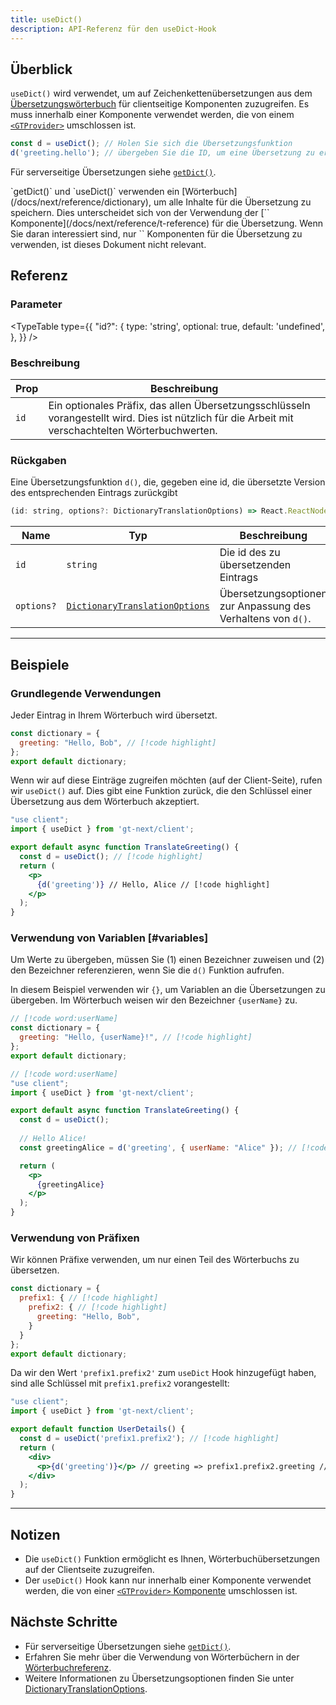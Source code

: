 ```yaml
---
title: useDict()
description: API-Referenz für den useDict-Hook
---
```


## Überblick

`useDict()` wird verwendet, um auf Zeichenkettenübersetzungen aus dem [Übersetzungswörterbuch](/docs/next/reference/dictionary) für clientseitige Komponenten zuzugreifen.
Es muss innerhalb einer Komponente verwendet werden, die von einem [`<GTProvider>`](/docs/next/api/components/gtprovider) umschlossen ist.

```jsx
const d = useDict(); // Holen Sie sich die Übersetzungsfunktion
d('greeting.hello'); // übergeben Sie die ID, um eine Übersetzung zu erhalten
```

Für serverseitige Übersetzungen siehe [`getDict()`](/docs/next/api/dictionary/getDict).

<Callout>
  `getDict()` und `useDict()` verwenden ein [Wörterbuch](/docs/next/reference/dictionary), um alle Inhalte für die Übersetzung zu speichern.
  Dies unterscheidet sich von der Verwendung der [`<T>` Komponente](/docs/next/reference/t-reference) für die Übersetzung.
  Wenn Sie daran interessiert sind, nur `<T>` Komponenten für die Übersetzung zu verwenden, ist dieses Dokument nicht relevant.
</Callout>

## Referenz

### Parameter

<TypeTable
  type={{
    "id?": {
        type: 'string',
        optional: true,
        default: 'undefined',
    },
  }}
/>

### Beschreibung

| Prop | Beschreibung |
| ---- | ----------- |
| `id` | Ein optionales Präfix, das allen Übersetzungsschlüsseln vorangestellt wird. Dies ist nützlich für die Arbeit mit verschachtelten Wörterbuchwerten.|

### Rückgaben

Eine Übersetzungsfunktion `d()`, die, gegeben eine id, die übersetzte Version des entsprechenden Eintrags zurückgibt

```jsx
(id: string, options?: DictionaryTranslationOptions) => React.ReactNode
```

| Name                  | Typ | Beschreibung                                                                 |
|-----------------------|--|-----------------------------------------------------------------------------|
| `id`             | `string` | Die id des zu übersetzenden Eintrags                                     |
| `options?`            | [`DictionaryTranslationOptions`](/docs/react/api/types/DictionaryTranslationOptions) | Übersetzungsoptionen zur Anpassung des Verhaltens von `d()`. |

---

## Beispiele

### Grundlegende Verwendungen
Jeder Eintrag in Ihrem Wörterbuch wird übersetzt.

```jsx title="dictionary.jsx" copy
const dictionary = {
  greeting: "Hello, Bob", // [!code highlight]
};
export default dictionary;
```

Wenn wir auf diese Einträge zugreifen möchten (auf der Client-Seite), rufen wir `useDict()` auf.
Dies gibt eine Funktion zurück, die den Schlüssel einer Übersetzung aus dem Wörterbuch akzeptiert.

```jsx title="TranslateGreeting.jsx" copy
"use client";
import { useDict } from 'gt-next/client';

export default async function TranslateGreeting() {
  const d = useDict(); // [!code highlight]
  return (
    <p>
      {d('greeting')} // Hello, Alice // [!code highlight]
    </p>
  );
}
```

### Verwendung von Variablen [#variables]
Um Werte zu übergeben, müssen Sie (1) einen Bezeichner zuweisen und (2) den Bezeichner referenzieren, wenn Sie die `d()` Funktion aufrufen.

In diesem Beispiel verwenden wir `{}`, um Variablen an die Übersetzungen zu übergeben.
Im Wörterbuch weisen wir den Bezeichner `{userName}` zu.

```jsx title="dictionary.jsx" copy
// [!code word:userName]
const dictionary = {
  greeting: "Hello, {userName}!", // [!code highlight]
};
export default dictionary;
```

```jsx title="src/server/TranslateGreeting.jsx" copy
// [!code word:userName]
"use client";
import { useDict } from 'gt-next/client';

export default async function TranslateGreeting() {
  const d = useDict();
  
  // Hello Alice!
  const greetingAlice = d('greeting', { userName: "Alice" }); // [!code highlight]

  return (
    <p>
      {greetingAlice}
    </p>
  );
}
```

### Verwendung von Präfixen

Wir können Präfixe verwenden, um nur einen Teil des Wörterbuchs zu übersetzen.
```jsx  title="dictionary.jsx" copy
const dictionary = {
  prefix1: { // [!code highlight]
    prefix2: { // [!code highlight]
      greeting: "Hello, Bob",
    }
  }
};
export default dictionary;
```
Da wir den Wert `'prefix1.prefix2'` zum `useDict` Hook hinzugefügt haben, sind alle Schlüssel mit `prefix1.prefix2` vorangestellt:
```jsx title="UserDetails.jsx" copy
"use client";
import { useDict } from 'gt-next/client';

export default function UserDetails() {
  const d = useDict('prefix1.prefix2'); // [!code highlight]
  return (
    <div>
      <p>{d('greeting')}</p> // greeting => prefix1.prefix2.greeting // [!code highlight]
    </div>
  );
}
```
--- 
## Notizen
 * Die `useDict()` Funktion ermöglicht es Ihnen, Wörterbuchübersetzungen auf der Clientseite zuzugreifen.
 * Der `useDict()` Hook kann nur innerhalb einer Komponente verwendet werden, die von einer [`<GTProvider>` Komponente](/docs/next/api/components/gtprovider) umschlossen ist.

## Nächste Schritte
 * Für serverseitige Übersetzungen siehe [`getDict()`](/docs/next/api/dictionary/getDict).
 * Erfahren Sie mehr über die Verwendung von Wörterbüchern in der [Wörterbuchreferenz](/docs/next/reference/dictionary).
 * Weitere Informationen zu Übersetzungsoptionen finden Sie unter [DictionaryTranslationOptions](/docs/next/api/types/DictionaryTranslationOptions).